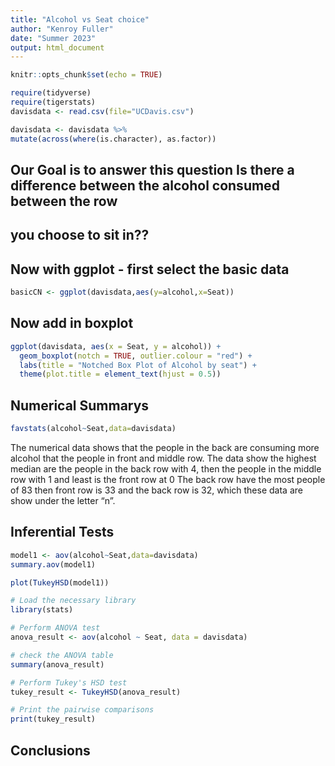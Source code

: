 ```yaml
---
title: "Alcohol vs Seat choice"
author: "Kenroy Fuller"
date: "Summer 2023"
output: html_document
---
```


```r
knitr::opts_chunk$set(echo = TRUE)
```

```r
require(tidyverse)
require(tigerstats)
davisdata <- read.csv(file="UCDavis.csv")
```

```r
davisdata <- davisdata %>%
mutate(across(where(is.character), as.factor))
```



## Our Goal is to answer this question Is there a difference between the alcohol consumed between the row
## you choose to sit in??

## Now with ggplot - first select the basic data

```r
basicCN <- ggplot(davisdata,aes(y=alcohol,x=Seat))
```
## Now add in boxplot

```r

ggplot(davisdata, aes(x = Seat, y = alcohol)) +
  geom_boxplot(notch = TRUE, outlier.colour = "red") +
  labs(title = "Notched Box Plot of Alcohol by seat") +
  theme(plot.title = element_text(hjust = 0.5))
```



## Numerical Summarys 

```r
favstats(alcohol~Seat,data=davisdata)
```

The numerical data shows that the people in the back are consuming more alcohol that the people in front and middle row. The data show the highest median are the people in the back row with 4, then the people in the middle row with 1 and least is the front row at 0
The back row have the most people of 83 then front row is 33 and the back row is 32, which these data are show under the letter "n".


## Inferential Tests

```r
model1 <- aov(alcohol~Seat,data=davisdata)
summary.aov(model1)
```

```r
plot(TukeyHSD(model1))
```

```r
# Load the necessary library
library(stats)

# Perform ANOVA test
anova_result <- aov(alcohol ~ Seat, data = davisdata)

# check the ANOVA table
summary(anova_result)


```



```r

# Perform Tukey's HSD test
tukey_result <- TukeyHSD(anova_result)

# Print the pairwise comparisons
print(tukey_result)

```







## Conclusions


